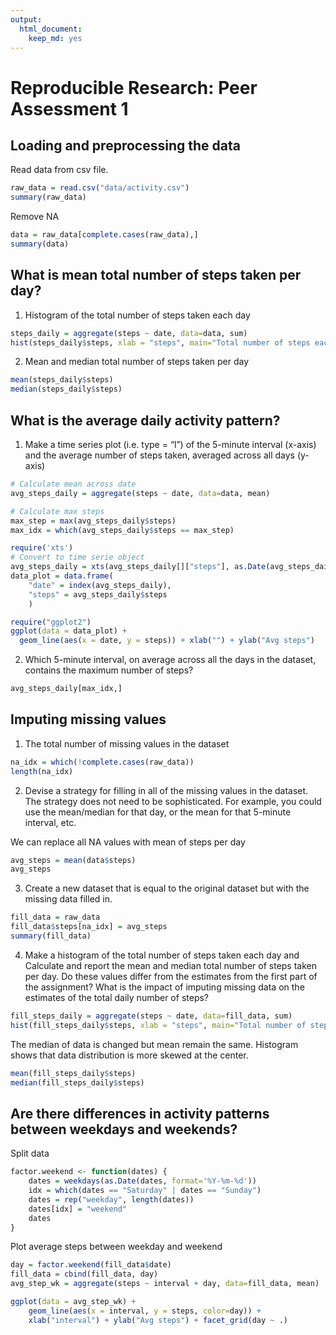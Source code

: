 ```yaml
---
output:
  html_document:
    keep_md: yes
---
```

# Reproducible Research: Peer Assessment 1


## Loading and preprocessing the data
Read data from csv file.
```r
raw_data = read.csv("data/activity.csv")
summary(raw_data)
```
Remove NA

```r
data = raw_data[complete.cases(raw_data),]
summary(data)
```

## What is mean total number of steps taken per day?

1) Histogram of the total number of steps taken each day
```r
steps_daily = aggregate(steps ~ date, data=data, sum)
hist(steps_daily$steps, xlab = "steps", main="Total number of steps each day")
```

2) Mean and median total number of steps taken per day
```r
mean(steps_daily$steps)
median(steps_daily$steps)
```

## What is the average daily activity pattern?
1) Make a time series plot (i.e. type = "l") of the 5-minute interval (x-axis) and the average number of steps taken, averaged across all days (y-axis)

```r
# Calculate mean across date
avg_steps_daily = aggregate(steps ~ date, data=data, mean)

# Calculate max steps
max_step = max(avg_steps_daily$steps)
max_idx = which(avg_steps_daily$steps == max_step)

require('xts')
# Convert to time serie object
avg_steps_daily = xts(avg_steps_daily[]["steps"], as.Date(avg_steps_daily$date, format='%Y-%m-%d'))
data_plot = data.frame(
    "date" = index(avg_steps_daily),
    "steps" = avg_steps_daily$steps
    )

require("ggplot2")
ggplot(data = data_plot) + 
  geom_line(aes(x = date, y = steps)) + xlab("") + ylab("Avg steps")                                          
```

2) Which 5-minute interval, on average across all the days in the dataset, contains the maximum number of steps?
```r
avg_steps_daily[max_idx,]
```

## Imputing missing values

1) The total number of missing values in the dataset
```r
na_idx = which(!complete.cases(raw_data))
length(na_idx)
```

2) Devise a strategy for filling in all of the missing values in the dataset. The strategy does not need to be sophisticated. For example, you could use the mean/median for that day, or the mean for that 5-minute interval, etc.

We can replace all NA values with mean of steps per day
``` r
avg_steps = mean(data$steps)
avg_steps
```

3) Create a new dataset that is equal to the original dataset but with the missing data filled in.
``` r
fill_data = raw_data
fill_data$steps[na_idx] = avg_steps
summary(fill_data)
```

4) Make a histogram of the total number of steps taken each day and Calculate and report the mean and median total number of steps taken per day. Do these values differ from the estimates from the first part of the assignment? What is the impact of imputing missing data on the estimates of the total daily number of steps?
``` r
fill_steps_daily = aggregate(steps ~ date, data=fill_data, sum)
hist(fill_steps_daily$steps, xlab = "steps", main="Total number of steps each day (NA filled)")
```

The median of data is changed but mean remain the same. Histogram shows that data distribution is more skewed at the center.
```r
mean(fill_steps_daily$steps)
median(fill_steps_daily$steps)
```

## Are there differences in activity patterns between weekdays and weekends?

Split data
```r
factor.weekend <- function(dates) {
    dates = weekdays(as.Date(dates, format='%Y-%m-%d'))
    idx = which(dates == "Saturday" | dates == "Sunday")
    dates = rep("weekday", length(dates))
    dates[idx] = "weekend"
    dates
}
```
Plot average steps between weekday and weekend
```r
day = factor.weekend(fill_data$date)
fill_data = cbind(fill_data, day)
avg_step_wk = aggregate(steps ~ interval + day, data=fill_data, mean)

ggplot(data = avg_step_wk) + 
    geom_line(aes(x = interval, y = steps, color=day)) + 
    xlab("interval") + ylab("Avg steps") + facet_grid(day ~ .)
```



